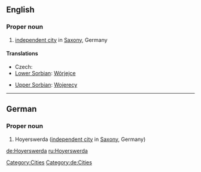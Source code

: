 ==English==
{{wikipedia}}

===Proper noun===
{{en-proper noun}}

# [[independent city]] in [[Saxony]], Germany

====Translations====
{{trans-top|city}}
* Czech: {{t|cs|Hojeřice}}
* [[Lower Sorbian]]: [[Wórjejce]]
{{trans-mid}}
* [[Upper Sorbian]]: [[Wojerecy]]
{{trans-bottom}}

[[Category:Cities]]

----

==German==
{{wikipedia|lang=de}}

===Proper noun===
{{de-proper noun}}

# Hoyerswerda ([[independent city]] in [[Saxony]], Germany)

[[Category:de:Cities]]

[[de:Hoyerswerda]]
[[ru:Hoyerswerda]]